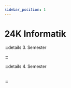 ```yaml
---
sidebar_position: 1
---
```


# 24K Informatik


:::details 3. Semester
<Table
  header={['Datum', 'Thema', 'Inhalt']}
  compact
  selectable
  rows={[
    { cells: ['18.08.2021', 'Netzwerke', 'Schichtenmodell, TCP/IP-Schichtenmodell'] },
    { cells: ['25.08.2021', 'Netzwerke', 'Codierung, IP-Adresse'] },
    { cells: ['01.09.2021', 'Netzwerke', 'Routing & DNS'] },
    { cells: ['08.09.2021', 'Netzwerke', 'Protokolle, World Wide Web']},
    { cells: ['15.09.2021', 'Netzwerke', 'Workshop'] },
    { cells: ['22.09.2021', 'Netzwerke', 'Test'], type: 'test' },
    { cells: ['29.09.2021', 'Umweltwoche', ''], type: 'holiday' },
    { cells: ['06.10.2021', 'Herbstferien', ''], type: 'holiday' },
    { cells: ['13.10.2021', 'Herbstferien', ''], type: 'holiday' },
    { cells: ['20.10.2021', 'Herbstferien', ''], type: 'holiday' },
    { cells: ['27.10.2021', 'Kryptologie', 'Antike Verschlüsselungsverfahren'] },
    { cells: ['03.11.2021', 'Kryptologie', 'Symmetrische Verschlüsselung'] },
    { cells: ['10.11.2021', 'Kryptologie', "Semaine d'études"], type: 'holiday' },
    { cells: ['17.11.2021', 'Kryptologie', 'Asymmetrische Verschlüsselung'] },
    { cells: ['24.11.2021', 'Kryptologie', 'Hashfunktion'] },
    { cells: ['01.12.2021', 'Kryptologie', 'Digitale Signaturen'] },
    { cells: ['08.12.2021', 'Kryptologie', 'Kryptologie im Alltag'] },
    { cells: ['15.12.2021', 'Kryptologie', 'Test'], type: 'test' },
    { cells: ['22.12.2021', 'Kryptologie', 'Steganographie oder Funktionsweise Corona Tracing'] },
    { cells: ['29.12.2021', 'Winterferien', ''], type: 'holiday' },
    { cells: ['05.01.2022', 'Winterferien', ''], type: 'holiday' },
    { cells: ['12.01.2022', 'Computer', 'Grundlagen'] },
    { cells: ['19.01.2022', 'Notenschluss', ''], type: 'event' },
    { cells: ['19.01.2022', 'Computer', 'Digitale Schaltungen'] },
    { cells: ['26.01.2022', 'Computer', ''] }
  ]}
/>
:::

:::details 4. Semester
<Table
  header={['Datum', 'Thema', 'Inhalt']}
  compact
  selectable
  rows={fs2022}
  order={SortTimeTableByDate}
/>
:::